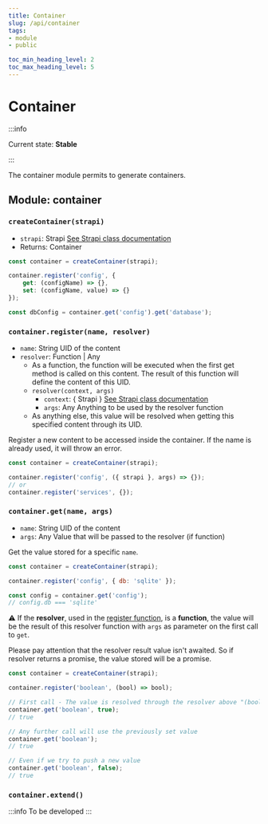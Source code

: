 ```yaml
---
title: Container
slug: /api/container
tags:
- module
- public

toc_min_heading_level: 2
toc_max_heading_level: 5
---
```


# Container

:::info

Current state: **Stable**

:::

The container module permits to generate containers.

## Module: container

### `createContainer(strapi)`

- `strapi`: <Type>Strapi</Type> [See Strapi class documentation](Strapi.mdx)
- Returns: <Type>Container</Type>

```javascript
const container = createContainer(strapi);

container.register('config', {
    get: (configName) => {},
    set: (configName, value) => {}
});

const dbConfig = container.get('config').get('database');
```

### `container.register(name, resolver)`

- `name`: <Type>String</Type> UID of the content
- `resolver`: <Type>Function</Type> | <Type>Any</Type>
  - As a function, the function will be executed when the first get method is called on this content. The result of this function will define the content of this UID.
  - `resolver(context, args)`
    - `context`: <Type>{ Strapi }</Type> [See Strapi class documentation](Strapi.mdx)
    - `args`: <Type>Any</Type> Anything to be used by the resolver function
  - As anything else, this value will be resolved when getting this specified content through its UID.

Register a new content to be accessed inside the container. If the name is already used, it will throw an error.

```javascript
const container = createContainer(strapi);

container.register('config', ({ strapi }, args) => {});
// or
container.register('services', {});
```

### `container.get(name, args)`

- `name`: <Type>String</Type> UID of the content
- `args`: <Type>Any</Type> Value that will be passed to the resolver (if function)

Get the value stored for a specific `name`.

```javascript
const container = createContainer(strapi);

container.register('config', { db: 'sqlite' });

const config = container.get('config');
// config.db === 'sqlite'
```

⚠️ If the **resolver**, used in the [register function](#containerregistername-resolver), is a **function**, the value will be the result of this resolver function with `args` as parameter on the first call to `get`.

Please pay attention that the resolver result value isn't awaited. So if resolver returns a promise, the value stored will be a promise.

```javascript
const container = createContainer(strapi);

container.register('boolean', (bool) => bool);

// First call - The value is resolved through the resolver above "(bool) => bool"
container.get('boolean', true);
// true

// Any further call will use the previously set value
container.get('boolean');
// true

// Even if we try to push a new value
container.get('boolean', false);
// true
```
### `container.extend()`

:::info
  To be developed
:::
